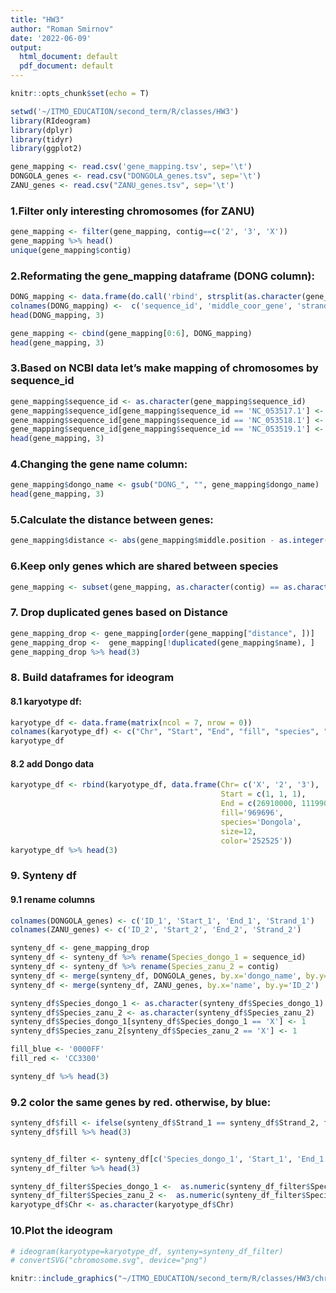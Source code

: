 ```yaml
---
title: "HW3"
author: "Roman Smirnov"
date: '2022-06-09'
output:
  html_document: default
  pdf_document: default
---
```


```r
knitr::opts_chunk$set(echo = T)
```

```r
setwd('~/ITMO_EDUCATION/second_term/R/classes/HW3')
library(RIdeogram)
library(dplyr)
library(tidyr)
library(ggplot2)

gene_mapping <- read.csv('gene_mapping.tsv', sep='\t')
DONGOLA_genes <- read.csv("DONGOLA_genes.tsv", sep='\t')
ZANU_genes <- read.csv("ZANU_genes.tsv", sep='\t')
```

### 1.Filter only interesting chromosomes (for ZANU)

```r

gene_mapping <- filter(gene_mapping, contig==c('2', '3', 'X'))
gene_mapping %>% head()
unique(gene_mapping$contig)
```

### 2.Reformating the gene_mapping dataframe (DONG column):

```r
DONG_mapping <- data.frame(do.call('rbind', strsplit(as.character(gene_mapping$DONG),',',fixed=TRUE)))
colnames(DONG_mapping) <-  c('sequence_id', 'middle_coor_gene', 'strand', 'gene_length', 'dongo_name')
head(DONG_mapping, 3)

gene_mapping <- cbind(gene_mapping[0:6], DONG_mapping)
head(gene_mapping, 3)
```

### 3.Based on NCBI data let's make mapping of chromosomes by sequence_id

```r
gene_mapping$sequence_id <- as.character(gene_mapping$sequence_id)
gene_mapping$sequence_id[gene_mapping$sequence_id == 'NC_053517.1'] <- '2'
gene_mapping$sequence_id[gene_mapping$sequence_id == 'NC_053518.1'] <- '3'
gene_mapping$sequence_id[gene_mapping$sequence_id == 'NC_053519.1'] <- 'X'
head(gene_mapping, 3)
```

### 4.Changing the gene name column:

```r
gene_mapping$dongo_name <- gsub("DONG_", "", gene_mapping$dongo_name)
head(gene_mapping, 3)
```

### 5.Calculate the distance between genes:

```r
gene_mapping$distance <- abs(gene_mapping$middle.position - as.integer(gene_mapping$middle_coor_gene))
```

### 6.Keep only genes which are shared between species

```r
gene_mapping <- subset(gene_mapping, as.character(contig) == as.character(sequence_id))
```

### 7. Drop duplicated genes based on Distance

```r
gene_mapping_drop <- gene_mapping[order(gene_mapping["distance", ])]
gene_mapping_drop <-  gene_mapping[!duplicated(gene_mapping$name), ]
gene_mapping_drop %>% head(3)
```

### 8. Build dataframes for ideogram

#### 8.1 karyotype df:

```r
karyotype_df <- data.frame(matrix(ncol = 7, nrow = 0))
colnames(karyotype_df) <- c("Chr", "Start", "End", "fill", "species", "size", "color")
karyotype_df
```

#### 8.2 add Dongo data

```r
karyotype_df <- rbind(karyotype_df, data.frame(Chr= c('X', '2', '3'),
                                               Start = c(1, 1, 1),
                                               End = c(26910000, 111990000, 95710000),
                                               fill='969696', 
                                               species='Dongola', 
                                               size=12,
                                               color='252525'))
karyotype_df %>% head(3)
```

### 9. Synteny df

#### 9.1 rename columns

```r
colnames(DONGOLA_genes) <- c('ID_1', 'Start_1', 'End_1', 'Strand_1')
colnames(ZANU_genes) <- c('ID_2', 'Start_2', 'End_2', 'Strand_2')

synteny_df <- gene_mapping_drop
synteny_df <- synteny_df %>% rename(Species_dongo_1 = sequence_id)
synteny_df <- synteny_df %>% rename(Species_zanu_2 = contig)
synteny_df <- merge(synteny_df, DONGOLA_genes, by.x='dongo_name', by.y='ID_1')
synteny_df <- merge(synteny_df, ZANU_genes, by.x='name', by.y='ID_2')

synteny_df$Species_dongo_1 <- as.character(synteny_df$Species_dongo_1)
synteny_df$Species_zanu_2 <- as.character(synteny_df$Species_zanu_2)
synteny_df$Species_dongo_1[synteny_df$Species_dongo_1 == 'X'] <- 1
synteny_df$Species_zanu_2[synteny_df$Species_zanu_2 == 'X'] <- 1

fill_blue <- '0000FF'
fill_red <- 'CC3300'

synteny_df %>% head(3)
```

### 9.2 color the same genes by red. otherwise, by blue:

```r

synteny_df$fill <- ifelse(synteny_df$Strand_1 == synteny_df$Strand_2, fill_red, fill_blue)
synteny_df$fill %>% head(3)


synteny_df_filter <- synteny_df[c('Species_dongo_1', 'Start_1', 'End_1', 'Species_zanu_2', 'Start_2', 'End_2', 'fill')]
synteny_df_filter %>% head(3)

synteny_df_filter$Species_dongo_1 <-  as.numeric(synteny_df_filter$Species_dongo_1)
synteny_df_filter$Species_zanu_2 <-  as.numeric(synteny_df_filter$Species_zanu_2)
karyotype_df$Chr <- as.character(karyotype_df$Chr)
```

### 10.Plot the ideogram

```r
# ideogram(karyotype=karyotype_df, synteny=synteny_df_filter)
# convertSVG("chromosome.svg", device="png")
```

```r
knitr::include_graphics("~/ITMO_EDUCATION/second_term/R/classes/HW3/chromosome.png")
```

